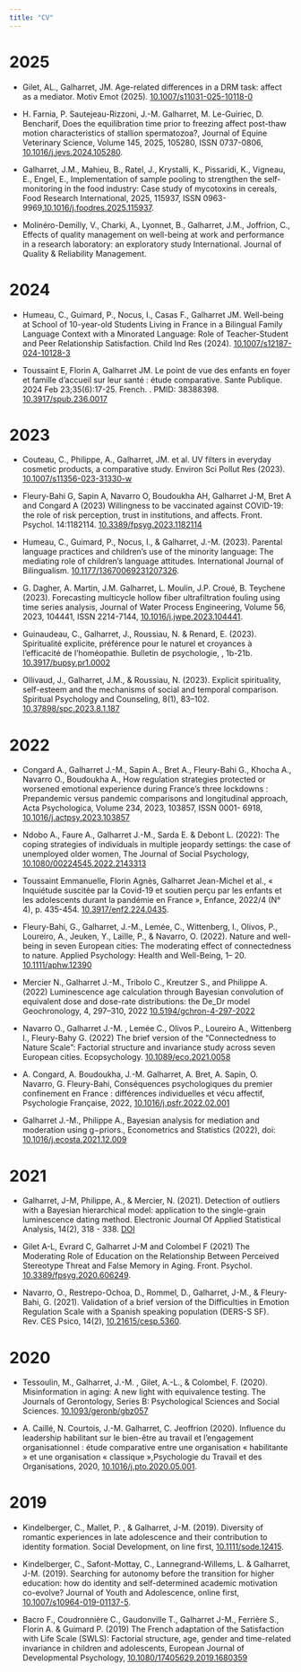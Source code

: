 ```yaml
---
title: "CV"
---
```


# 2025

- Gilet, AL., Galharret, JM. Age-related differences in a DRM task: affect as a mediator. Motiv Emot (2025). [10.1007/s11031-025-10118-0](https://doi.org/10.1007/s11031-025-10118-0)

- H. Farnia, P. Sautejeau-Rizzoni, J.-M. Galharret, M. Le-Guiriec, D. Bencharif, Does the equilibration time prior to freezing affect post-thaw motion characteristics of stallion spermatozoa?, Journal of Equine Veterinary Science, Volume 145, 2025, 105280, ISSN 0737-0806,
[10.1016/j.jevs.2024.105280](https://doi.org/10.1016/j.jevs.2024.105280).


-   Galharret, J.M., Mahieu, B., Ratel, J., Krystalli, K., Pissaridi, K., Vigneau, E., Engel, E., Implementation of sample pooling to strengthen the self-monitoring in the food industry: Case study of mycotoxins in cereals, Food Research International, 2025, 115937, ISSN 0963-9969,[10.1016/j.foodres.2025.115937](https://doi.org/10.1016/j.foodres.2025.115937).

- Molinéro-Demilly, V., Charki, A., Lyonnet, B., Galharret, J.M., Joffrion, C., Effects of quality management on well-being at work and performance in a research laboratory: an exploratory study International. Journal of Quality & Reliability Management.

# 2024

-   Humeau, C., Guimard, P., Nocus, I., Casas F., Galharret JM. Well-being at School of 10-year-old Students Living in France in a Bilingual Family Language Context with a Minorated Language: Role of Teacher-Student and Peer Relationship Satisfaction. Child Ind Res (2024). [10.1007/s12187-024-10128-3](https://doi.org/10.1007/s12187-024-10128-3)

-   Toussaint E, Florin A, Galharret JM. Le point de vue des enfants en foyer et famille d'accueil sur leur santé : étude comparative. Sante Publique. 2024 Feb 23;35(6):17-25. French. . PMID: 38388398. [10.3917/spub.236.0017](https://doi.org/10.3917/spub.236.0017)

# 2023

-   Couteau, C., Philippe, A., Galharret, JM. et al. UV filters in everyday cosmetic products, a comparative study. Environ Sci Pollut Res (2023). [10.1007/s11356-023-31330-w](https://doi.org/10.1007/s11356-023-31330-w)

-   Fleury-Bahi G, Sapin A, Navarro O, Boudoukha AH, Galharret J-M, Bret A and Congard A (2023) Willingness to be vaccinated against COVID-19: the role of risk perception, trust in institutions, and affects. Front. Psychol. 14:1182114. [10.3389/fpsyg.2023.1182114](https://doi.org/10.3389/fpsyg.2023.1182114)

-   Humeau, C., Guimard, P., Nocus, I., & Galharret, J.-M. (2023). Parental language practices and children's use of the minority language: The mediating role of children's language attitudes. International Journal of Bilingualism. [10.1177/13670069231207326](https://doi.org/10.1177/13670069231207326).

-   G. Dagher, A. Martin, J.M. Galharret, L. Moulin, J.P. Croué, B. Teychene (2023). Forecasting multicycle hollow fiber ultrafiltration fouling using time series analysis, Journal of Water Process Engineering, Volume 56, 2023, 104441, ISSN 2214-7144, [10.1016/j.jwpe.2023.104441](https://doi.org/10.1016/j.jwpe.2023.104441).

-   Guinaudeau, C., Galharret, J., Roussiau, N. & Renard, E. (2023). Spiritualité explicite, préférence pour le naturel et croyances à l'efficacité de l'homéopathie. Bulletin de psychologie, , 1b-21b. [10.3917/bupsy.pr1.0002](https://doi.org/10.3917/bupsy.pr1.0002)

-   Ollivaud, J., Galharret, J.M., & Roussiau, N. (2023). Explicit spirituality, self-esteem and the mechanisms of social and temporal comparison. Spiritual Psychology and Counseling, 8(1), 83--102. [10.37898/spc.2023.8.1.187](https://doi.org/10.37898/spc.2023.8.1.187)

# 2022

-   Congard A., Galharret J.-M., Sapin A., Bret A., Fleury-Bahi G., Khocha A., Navarro O., Boudoukha A., How regulation strategies protected or worsened emotional experience during France's three lockdowns : Prepandemic versus pandemic comparisons and longitudinal approach, Acta Psychologica, Volume 234, 2023, 103857, ISSN 0001- 6918, [10.1016/j.actpsy.2023.103857](https://doi.org/10.1016/j.actpsy.2023.103857)

-   Ndobo A., Faure A., Galharret J.-M., Sarda E. & Debont L. (2022): The coping strategies of individuals in multiple jeopardy settings: the case of unemployed older women, The Journal of Social Psychology, [10.1080/00224545.2022.2143313](https://doi.org/10.1080/00224545.2022.2143313)

-   Toussaint Emmanuelle, Florin Agnès, Galharret Jean-Michel et al., « Inquiétude suscitée par la Covid-19 et soutien perçu par les enfants et les adolescents durant la pandémie en France », Enfance, 2022/4 (N° 4), p. 435-454. [10.3917/enf2.224.0435](https://doi.org/10.3917/enf2.224.0435).

-   Fleury-Bahi, G., Galharret, J.-M., Lemée, C., Wittenberg, I., Olivos, P., Loureiro, A., Jeuken, Y., Laïlle, P., & Navarro, O. (2022). Nature and well-being in seven European cities: The moderating effect of connectedness to nature. Applied Psychology: Health and Well-Being, 1-- 20. [10.1111/aphw.12390](https://doi.org/10.1111/aphw.12390)

-   Mercier N., Galharret J.-M., Tribolo C., Kreutzer S., and Philippe A. (2022) Luminescence age calculation through Bayesian convolution of equivalent dose and dose-rate distributions: the De_Dr model Geochronology, 4, 297--310, 2022 [10.5194/gchron-4-297-2022](https://doi.org/10.5194/gchron-4-297-2022)

-   Navarro O., Galharret J.-M. , Lemée C., Olivos P., Loureiro A., Wittenberg I., Fleury-Bahy G. (2022) The brief version of the "Connectedness to Nature Scale": Factorial structure and invariance study across seven European cities. Ecopsychology. [10.1089/eco.2021.0058](https://doi.org/10.1089/eco.2021.0058)

-   A. Congard, A. Boudoukha, J.-M. Galharret, A. Bret, A. Sapin, O. Navarro, G. Fleury-Bahi, Conséquences psychologiques du premier confinement en France : différences individuelles et vécu affectif, Psychologie Française, 2022, [10.1016/j.psfr.2022.02.001](https://doi.org/10.1016/j.psfr.2022.02.001)

-   Galharret J.-M., Philippe A., Bayesian analysis for mediation and moderation using g−priors., Econometrics and Statistics (2022), doi: [10.1016/j.ecosta.2021.12.009](https://doi.org/10.1016/j.ecosta.2021.12.009)

# 2021

-   Galharret, J-M, Philippe, A., & Mercier, N. (2021). Detection of outliers with a Bayesian hierarchical model: application to the single-grain luminescence dating method. Electronic Journal Of Applied Statistical Analysis, 14(2), 318 - 338. [DOI](http://siba-ese.unisalento.it/index.php/ejasa/article/view/22661)

-   Gilet A-L, Evrard C, Galharret J-M and Colombel F (2021) The Moderating Role of Education on the Relationship Between Perceived Stereotype Threat and False Memory in Aging. Front. Psychol. [10.3389/fpsyg.2020.606249](https://doi.org/10.3389/fpsyg.2020.606249).

-   Navarro, O., Restrepo-Ochoa, D., Rommel, D., Galharret, J-M., & Fleury-Bahi, G. (2021). Validation of a brief version of the Difficulties in Emotion Regulation Scale with a Spanish speaking population (DERS-S SF). Rev. CES Psico, 14(2), [10.21615/cesp.5360](https://doi.org/10.21615/cesp.5360).

# 2020

-   Tessoulin, M., Galharret, J.-M. , Gilet, A.-L., & Colombel, F. (2020). Misinformation in aging: A new light with equivalence testing. The Journals of Gerontology, Series B: Psychological Sciences and Social Sciences. [10.1093/geronb/gbz057](https://doi.org/10.1093/geronb/gbz057)

-   A. Caillé, N. Courtois, J.-M. Galharret, C. Jeoffrion (2020). Influence du leadership habilitant sur le bien-être au travail et l'engagement organisationnel : étude comparative entre une organisation « habilitante » et une organisation « classique »,Psychologie du Travail et des Organisations, 2020, [10.1016/j.pto.2020.05.001](https://doi.org/10.1016/j.pto.2020.05.001).

# 2019

-   Kindelberger, C., Mallet, P. , & Galharret, J-M. (2019). Diversity of romantic experiences in late adolescence and their contribution to identity formation. Social Development, on line first, [10.1111/sode.12415](https://doi.org/10.1111/sode.12415).

-   Kindelberger, C., Safont-Mottay, C., Lannegrand-Willems, L. & Galharret, J-M. (2019). Searching for autonomy before the transition for higher education: how do identity and self-determined academic motivation co-evolve? Journal of Youth and Adolescence, online first, [10.1007/s10964-019-01137-5](https://doi.org/10.1007/s10964-019-01137-5).

-   Bacro F., Coudronnière C., Gaudonville T., Galharret J-M., Ferrière S., Florin A. & Guimard P. (2019) The French adaptation of the Satisfaction with Life Scale (SWLS): Factorial structure, age, gender and time-related invariance in children and adolescents, European Journal of Developmental Psychology, [10.1080/17405629.2019.1680359](https://doi.org/10.1080/17405629.2019.1680359)
